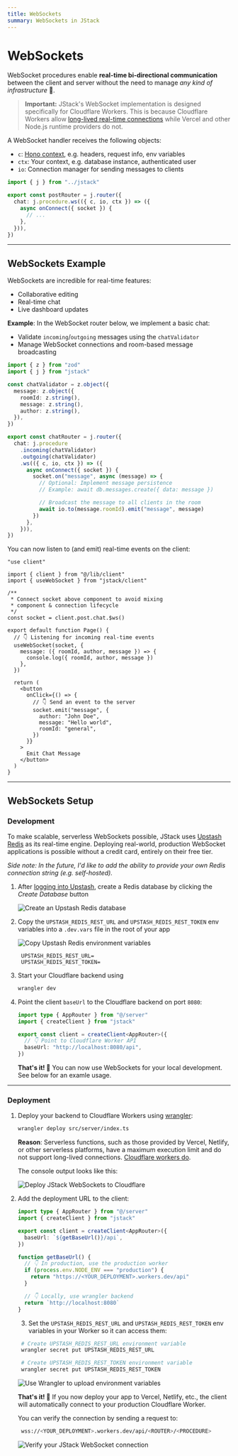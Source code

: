 ```yaml
---
title: WebSockets
summary: WebSockets in JStack
---
```


# WebSockets

WebSocket procedures enable **real-time bi-directional communication** between the client and server without the need to manage _any kind of infrastructure_ 🥳.

> **Important:** JStack's WebSocket implementation is designed specifically for Cloudflare Workers. This is because Cloudflare Workers allow [long-lived real-time connections](https://developers.cloudflare.com/workers/runtime-apis/websockets/) while Vercel and other Node.js runtime providers do not.

A WebSocket handler receives the following objects:

- `c`: [Hono context](https://hono.dev/docs/api/context), e.g. headers, request info, env variables
- `ctx`: Your context, e.g. database instance, authenticated user
- `io`: Connection manager for sending messages to clients

```ts {4}
import { j } from "../jstack"

export const postRouter = j.router({
  chat: j.procedure.ws(({ c, io, ctx }) => ({
    async onConnect({ socket }) {
      // ...
    },
  })),
})
```

---

## WebSockets Example

WebSockets are incredible for real-time features:

- Collaborative editing
- Real-time chat
- Live dashboard updates

**Example**: In the WebSocket router below, we implement a basic chat:

- Validate `incoming`/`outgoing` messages using the `chatValidator`
- Manage WebSocket connections and room-based message broadcasting

```ts server/routers/chat-router.ts /chatValidator/
import { z } from "zod"
import { j } from "jstack"

const chatValidator = z.object({
  message: z.object({
    roomId: z.string(),
    message: z.string(),
    author: z.string(),
  }),
})

export const chatRouter = j.router({
  chat: j.procedure
    .incoming(chatValidator)
    .outgoing(chatValidator)
    .ws(({ c, io, ctx }) => ({
      async onConnect({ socket }) {
        socket.on("message", async (message) => {
          // Optional: Implement message persistence
          // Example: await db.messages.create({ data: message })

          // Broadcast the message to all clients in the room
          await io.to(message.roomId).emit("message", message)
        })
      },
    })),
})
```

You can now listen to (and emit) real-time events on the client:

```tsx app/page.tsx {4,10,13-18,23-28}
"use client"

import { client } from "@/lib/client"
import { useWebSocket } from "jstack/client"

/**
 * Connect socket above component to avoid mixing
 * component & connection lifecycle
 */
const socket = client.post.chat.$ws()

export default function Page() {
  // 👇 Listening for incoming real-time events
  useWebSocket(socket, {
    message: ({ roomId, author, message }) => {
      console.log({ roomId, author, message })
    },
  })

  return (
    <button
      onClick={() => {
        // 👇 Send an event to the server
        socket.emit("message", {
          author: "John Doe",
          message: "Hello world",
          roomId: "general",
        })
      }}
    >
      Emit Chat Message
    </button>
  )
}
```

---

## WebSockets Setup

### Development

To make scalable, serverless WebSockets possible, JStack uses [Upstash Redis](https://upstash.com/) as its real-time engine. Deploying real-world, production WebSocket applications is possible without a credit card, entirely on their free tier.

_Side note: In the future, I'd like to add the ability to provide your own Redis connection string (e.g. self-hosted)._

1. After [logging into Upstash](https://upstash.com/), create a Redis database by clicking the _Create Database_ button

   <Frame>
     <Image src="/create-redis-db.png" alt="Create an Upstash Redis database" />
   </Frame>

2. Copy the `UPSTASH_REDIS_REST_URL` and `UPSTASH_REDIS_REST_TOKEN` env variables into a `.dev.vars` file in the root of your app

   <Frame>
     <Image src="/copy-redis-env-variables.png" alt="Copy Upstash Redis environment variables" />
   </Frame>

   ```plaintext .dev.vars
    UPSTASH_REDIS_REST_URL=
    UPSTASH_REDIS_REST_TOKEN=
   ```

3. Start your Cloudflare backend using

   ```bash Terminal
   wrangler dev
   ```

4. Point the client `baseUrl` to the Cloudflare backend on port `8080`:

   ```ts {5-6}
   import type { AppRouter } from "@/server"
   import { createClient } from "jstack"

   export const client = createClient<AppRouter>({
     // 👇 Point to Cloudflare Worker API
     baseUrl: "http://localhost:8080/api",
   })
   ```

   **That's it! 🎉** You can now use WebSockets for your local development. See below for an examle usage.

---

### Deployment

1. Deploy your backend to Cloudflare Workers using [wrangler](https://developers.cloudflare.com/workers/wrangler/):

   ```bash Terminal
   wrangler deploy src/server/index.ts
   ```

   **Reason**: Serverless functions, such as those provided by Vercel, Netlify, or other serverless platforms, have a maximum execution limit and do not support long-lived connections. [Cloudflare workers do](https://developers.cloudflare.com/workers/runtime-apis/websockets/).

   The console output looks like this:

   <Frame>
     <Image src="/cf-deployment-url.png" alt="Deploy JStack WebSockets to Cloudflare" />
   </Frame>

2. Add the deployment URL to the client:

   ```ts lib/client.ts {5,8-16}
   import type { AppRouter } from "@/server"
   import { createClient } from "jstack"

   export const client = createClient<AppRouter>({
     baseUrl: `${getBaseUrl()}/api`,
   })

   function getBaseUrl() {
     // 👇 In production, use the production worker
     if (process.env.NODE_ENV === "production") {
       return "https://<YOUR_DEPLOYMENT>.workers.dev/api"
     }

     // 👇 Locally, use wrangler backend
     return `http://localhost:8080`
   }
   ```

   3. Set the `UPSTASH_REDIS_REST_URL` and `UPSTASH_REDIS_REST_TOKEN` env variables in your Worker so it can access them:

   ```bash Terminal
    # Create UPSTASH_REDIS_REST_URL environment variable
    wrangler secret put UPSTASH_REDIS_REST_URL

    # Create UPSTASH_REDIS_REST_TOKEN environment variable
    wrangler secret put UPSTASH_REDIS_REST_TOKEN
   ```

   <Frame>
     <Image src="/wrangler-secret-put.png" alt="Use Wrangler to upload environment variables" />
   </Frame>

   **That's it! 🎉** If you now deploy your app to Vercel, Netlify, etc., the client will automatically connect to your production Cloudflare Worker.

   You can verify the connection by sending a request to:

   ```bash
    wss://<YOUR_DEPLOYMENT>.workers.dev/api/<ROUTER>/<PROCEDURE>
   ```

   <Frame>
     <Image src="/verify-ws-connection.png" alt="Verify your JStack WebSocket connection" />
   </Frame>
